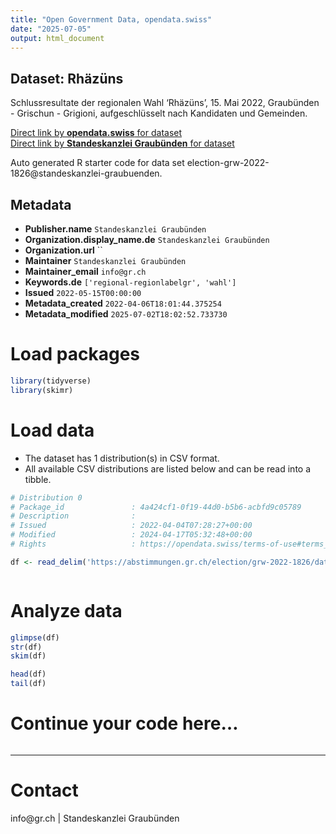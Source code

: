```yaml
---
title: "Open Government Data, opendata.swiss"
date: "2025-07-05"
output: html_document
---
```


## Dataset: Rhäzüns

Schlussresultate der regionalen Wahl 'Rhäzüns', 15. Mai 2022, Graubünden - Grischun - Grigioni, aufgeschlüsselt nach Kandidaten und Gemeinden.

[Direct link by **opendata.swiss** for dataset](https://opendata.swiss/de/dataset/rhazuns)<br>
[Direct link by **Standeskanzlei Graubünden** for dataset](https://abstimmungen.gr.ch/election/grw-2022-1826/data)

Auto generated R starter code for data set election-grw-2022-1826@standeskanzlei-graubuenden.

## Metadata

- **Publisher.name** `Standeskanzlei Graubünden`
- **Organization.display_name.de** `Standeskanzlei Graubünden`
- **Organization.url** ``
- **Maintainer** `Standeskanzlei Graubünden`
- **Maintainer_email** `info@gr.ch`
- **Keywords.de** `['regional-regionlabelgr', 'wahl']`
- **Issued** `2022-05-15T00:00:00`
- **Metadata_created** `2022-04-06T18:01:44.375254`
- **Metadata_modified** `2025-07-02T18:02:52.733730`


# Load packages

```r

library(tidyverse)
library(skimr)

```

# Load data

-   The dataset has 1 distribution(s) in CSV format.
-   All available CSV distributions are listed below and can be read into a tibble.

```r

# Distribution 0
# Package_id               : 4a424cf1-0f19-44d0-b5b6-acbfd9c05789
# Description              : 
# Issued                   : 2022-04-04T07:28:27+00:00
# Modified                 : 2024-04-17T05:32:48+00:00
# Rights                   : https://opendata.swiss/terms-of-use#terms_by

df <- read_delim('https://abstimmungen.gr.ch/election/grw-2022-1826/data-csv')



```

# Analyze data

```r

glimpse(df)
str(df)
skim(df)

head(df)
tail(df)

```

# Continue your code here...

```r

```

------------------------------------------------------------------------

# Contact

info@gr.ch | Standeskanzlei Graubünden
